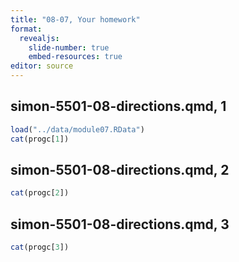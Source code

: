 ```yaml
---
title: "08-07, Your homework"
format: 
  revealjs:
    slide-number: true
    embed-resources: true
editor: source
---
```


## simon-5501-08-directions.qmd, 1

```r
load("../data/module07.RData")
cat(progc[1])
```

## simon-5501-08-directions.qmd, 2

```r
cat(progc[2])
```

## simon-5501-08-directions.qmd, 3

```r
cat(progc[3])
```


